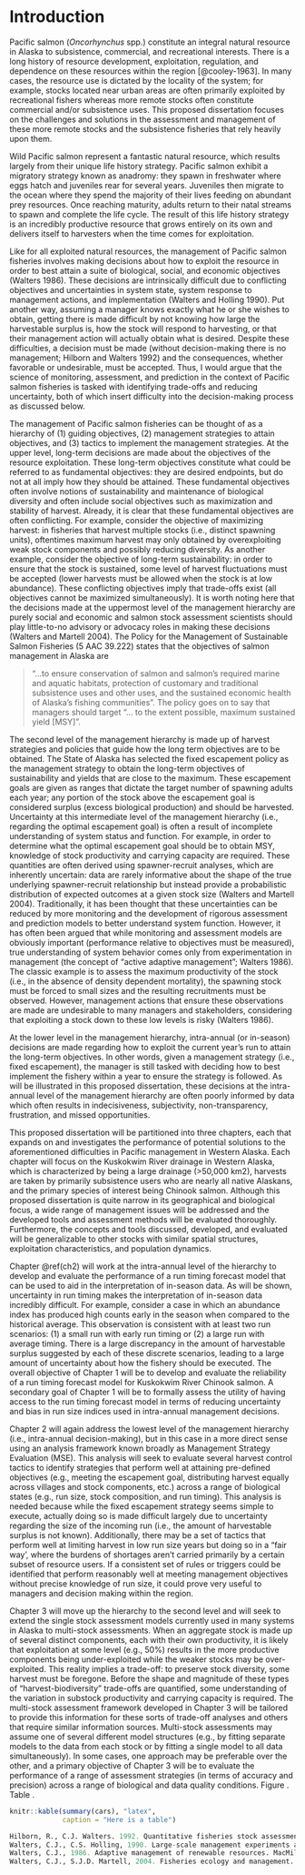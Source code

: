 # Introduction {#ch1}

Pacific salmon (_Oncorhynchus_ spp.) constitute an integral natural resource in Alaska to subsistence, commercial, and recreational interests. There is a long history of resource development, exploitation, regulation, and dependence on these resources within the region [@cooley-1963]. In many cases, the resource use is dictated by the locality of the system; for example, stocks located near urban areas are often primarily exploited by recreational fishers whereas more remote stocks often constitute commercial and/or subsistence uses. This proposed dissertation focuses on the challenges and solutions in the assessment and management of these more remote stocks and the subsistence fisheries that rely heavily upon them.

Wild Pacific salmon represent a fantastic natural resource, which results largely from their unique life history strategy. Pacific salmon exhibit a migratory strategy known as anadromy: they spawn in freshwater where eggs hatch and juveniles rear for several years. Juveniles then migrate to the ocean where they spend the majority of their lives feeding on abundant prey resources. Once reaching maturity, adults return to their natal streams to spawn and complete the life cycle. The result of this life history strategy is an incredibly productive resource that grows entirely on its own and delivers itself to harvesters when the time comes for exploitation.

Like for all exploited natural resources, the management of Pacific salmon fisheries involves making decisions about how to exploit the resource in order to best attain a suite of biological, social, and economic objectives (Walters 1986). These decisions are intrinsically difficult due to conflicting objectives and uncertainties in system state, system response to management actions, and implementation (Walters and Holling 1990). Put another way, assuming a manager knows exactly what he or she wishes to obtain, getting there is made difficult by not knowing how large the harvestable surplus is, how the stock will respond to harvesting, or that their management action will actually obtain what is desired. Despite these difficulties, a decision must be made (without decision-making there is no management; Hilborn and Walters 1992) and the consequences, whether favorable or undesirable, must be accepted. Thus, I would argue that the science of monitoring, assessment, and prediction in the context of Pacific salmon fisheries is tasked with identifying trade-offs and reducing uncertainty, both of which insert difficulty into the decision-making process as discussed below. 

The management of Pacific salmon fisheries can be thought of as a hierarchy of (1) guiding objectives, (2) management strategies to attain objectives, and (3) tactics to implement the management strategies. At the upper level, long-term decisions are made about the objectives of the resource exploitation. These long-term objectives constitute what could be referred to as fundamental objectives: they are desired endpoints, but do not at all imply how they should be attained. These fundamental objectives often involve notions of sustainability and maintenance of biological diversity and often include social objectives such as maximization and stability of harvest. Already, it is clear that these fundamental objectives are often conflicting. For example, consider the objective of maximizing harvest: in fisheries that harvest multiple stocks (i.e., distinct spawning units), oftentimes maximum harvest may only obtained by overexploiting weak stock components and possibly reducing diversity. As another example, consider the objective of long-term sustainability: in order to ensure that the stock is sustained, some level of harvest fluctuations must be accepted (lower harvests must be allowed when the stock is at low abundance). These conflicting objectives imply that trade-offs exist (all objectives cannot be maximized simultaneously). It is worth noting here that the decisions made at the uppermost level of the management hierarchy are purely social and economic and salmon stock assessment scientists should play little-to-no advisory or advocacy roles in making these decisions (Walters and Martell 2004). The Policy for the Management of Sustainable Salmon Fisheries (5 AAC 39.222) states that the objectives of salmon management in Alaska are 

> “…to ensure conservation of salmon and salmon’s required marine and aquatic habitats, protection of customary and traditional subsistence uses and other uses, and the sustained economic health of Alaska’s fishing communities”. The policy goes on to say that managers should target “… to the extent possible, maximum sustained yield [MSY]”.

The second level of the management hierarchy is made up of harvest strategies and policies that guide how the long term objectives are to be obtained. The State of Alaska has selected the fixed escapement policy as the management strategy to obtain the long-term objectives of sustainability and yields that are close to the maximum. These escapement goals are given as ranges that dictate the target number of spawning adults each year; any portion of the stock above the escapement goal is considered surplus (excess biological production) and should be harvested. Uncertainty at this intermediate level of the management hierarchy (i.e., regarding the optimal escapement goal) is often a result of incomplete understanding of system status and function. For example, in order to determine what the optimal escapement goal should be to obtain MSY, knowledge of stock productivity and carrying capacity are required. These quantities are often derived using spawner-recruit analyses, which are inherently uncertain: data are rarely informative about the shape of the true underlying spawner-recruit relationship but instead provide a probabilistic distribution of expected outcomes at a given stock size (Walters and Martell 2004). Traditionally, it has been thought that these uncertainties can be reduced by more monitoring and the development of rigorous assessment and prediction models to better understand system function. However, it has often been argued that while monitoring and assessment models are obviously important (performance relative to objectives must be measured), true understanding of system behavior comes only from experimentation in management (the concept of “active adaptive management”; Walters 1986). The classic example is to assess the maximum productivity of the stock (i.e., in the absence of density dependent mortality), the spawning stock must be forced to small sizes and the resulting recruitments must be observed. However, management actions that ensure these observations are made are undesirable to many managers and stakeholders, considering that exploiting a stock down to these low levels is risky (Walters 1986).

At the lower level in the management hierarchy, intra-annual (or in-season) decisions are made regarding how to exploit the current year’s run to attain the long-term objectives. In other words, given a management strategy (i.e., fixed escapement), the manager is still tasked with deciding how to best implement the fishery within a year to ensure the strategy is followed. As will be illustrated in this proposed dissertation, these decisions at the intra-annual level of the management hierarchy are often poorly informed by data which often results in indecisiveness, subjectivity, non-transparency, frustration, and missed opportunities.

This proposed dissertation will be partitioned into three chapters, each that expands on and investigates the performance of potential solutions to the aforementioned difficulties in Pacific management in Western Alaska. Each chapter will focus on the Kuskokwim River drainage in Western Alaska, which is characterized by being a large drainage (>50,000 km2), harvests are taken by primarily subsistence users who are nearly all native Alaskans, and the primary species of interest being Chinook salmon. Although this proposed dissertation is quite narrow in its geographical and biological focus, a wide range of management issues will be addressed and the developed tools and assessment methods will be evaluated thoroughly. Furthermore, the concepts and tools discussed, developed, and evaluated will be generalizable to other stocks with similar spatial structures, exploitation characteristics, and population dynamics.

Chapter \@ref(ch2) will work at the intra-annual level of the hierarchy to develop and evaluate the performance of a run timing forecast model that can be used to aid in the interpretation of in-season data. As will be shown, uncertainty in run timing makes the interpretation of in-season data incredibly difficult. For example, consider a case in which an abundance index has produced high counts early in the season when compared to the historical average. This observation is consistent with at least two run scenarios: (1) a small run with early run timing or (2) a large run with average timing. There is a large discrepancy in the amount of harvestable surplus suggested by each of these discrete scenarios, leading to a large amount of uncertainty about how the fishery should be executed. The overall objective of Chapter 1 will be to develop and evaluate the reliability of a run timing forecast model for Kuskokwim River Chinook salmon. A secondary goal of Chapter 1 will be to formally assess the utility of having access to the run timing forecast model in terms of reducing uncertainty and bias in run size indices used in intra-annual management decisions.

Chapter 2 will again address the lowest level of the management hierarchy (i.e., intra-annual decision-making), but in this case in a more direct sense using an analysis framework known broadly as Management Strategy Evaluation (MSE). This analysis will seek to evaluate several harvest control tactics to identify strategies that perform well at attaining pre-defined objectives (e.g., meeting the escapement goal, distributing harvest equally across villages and stock components, etc.) across a range of biological states (e.g., run size, stock composition, and run timing). This analysis is needed because while the fixed escapement strategy seems simple to execute, actually doing so is made difficult largely due to uncertainty regarding the size of the incoming run (i.e., the amount of harvestable surplus is not known). Additionally, there may be a set of tactics that perform well at limiting harvest in low run size years but doing so in a “fair way’, where the burdens of shortages aren’t carried primarily by a certain subset of resource users. If a consistent set of rules or triggers could be identified that perform reasonably well at meeting management objectives without precise knowledge of run size, it could prove very useful to managers and decision making within the region.

Chapter 3 will move up the hierarchy to the second level and will seek to extend the single stock assessment models currently used in many systems in Alaska to multi-stock assessments. When an aggregate stock is made up of several distinct components, each with their own productivity, it is likely that exploitation at some level (e.g., 50%) results in the more productive components being under-exploited while the weaker stocks may be over-exploited. This reality implies a trade-off: to preserve stock diversity, some harvest must be foregone. Before the shape and magnitude of these types of “harvest-biodiversity” trade-offs are quantified, some understanding of the variation in substock productivity and carrying capacity is required. The multi-stock assessment framework developed in Chapter 3 will be tailored to provide this information for these sorts of trade-off analyses and others that require similar information sources. Multi-stock assessments may assume one of several different model structures (e.g., by fitting separate models to the data from each stock or by fitting a single model to all data simultaneously). In some cases, one approach may be preferable over the other, and a primary objective of Chapter 3 will be to evaluate the performance of a range of assessment strategies (in terms of accuracy and precision) across a range of biological and data quality conditions. Figure \ref{fig:fig1-1}. Table \ref{tab:table1-1}.

\newpage

\begin{figure}
  \includegraphics{img/Ch1/fig1_1.png}
  \caption{One way of viewing the structure of renewable natural resource (including salmon) management as described in the text, including examples of alternatives and sources of uncertainty at each level. The structure of these systems is complex (both biologically and sociologically), and capturing that complexity is not the objective of this figure. Rather it is to provide a framework for thinking about where key decisions and uncertainties fall in the big picture. Different resource scientists and managers may have different ways of thinking about this structure; however, this is how I have organized the pieces in my thinking and this proposal.}
  \label{fig:fig1-1}
\end{figure}

\newpage

```r
knitr::kable(summary(cars), "latex",
             caption = "Here is a table")
```

```r

Hilborn, R., C.J. Walters. 1992. Quantitative fisheries stock assessment: choice, dynamics, and uncertainty. Dluwer Academic Publishers, Boston, 570 pp. 
Walters, C.J., C.S. Holling, 1990. Large-scale management experiments and learning by doing. Ecology. 71(6): 2060-2068.
Walters, C.J., 1986. Adaptive management of renewable resources. MacMillan, New York, 374 pp. 
Walters, C.J., S.J.D. Martell, 2004. Fisheries ecology and management. Princeton University Press, New Jersey, 399 pp.
```

\begin{equation}
  y_i = \beta_0 + \beta_1 x_1
  (\#eq:test)
\end{equation}

